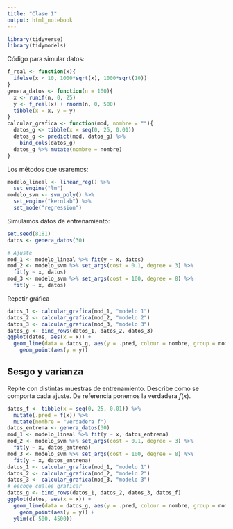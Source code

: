 ```yaml
---
title: "Clase 1"
output: html_notebook
---
```


```r
library(tidyverse)
library(tidymodels)
```

Código para simular datos:

```r
f_real <- function(x){
  ifelse(x < 10, 1000*sqrt(x), 1000*sqrt(10))
}
genera_datos <- function(n = 100){
  x <- runif(n, 0, 25)
  y <- f_real(x) + rnorm(n, 0, 500)
  tibble(x = x, y = y)
}
calcular_grafica <- function(mod, nombre = ""){
  datos_g <- tibble(x = seq(0, 25, 0.01))
  datos_g <- predict(mod, datos_g) %>% 
    bind_cols(datos_g)
  datos_g %>% mutate(nombre = nombre)
}
```

Los métodos que usaremos:

```r
modelo_lineal <- linear_reg() %>% 
  set_engine("lm")
modelo_svm <- svm_poly() %>% 
  set_engine("kernlab") %>% 
  set_mode("regression")
```

Simulamos datos de entrenamiento:

```r
set.seed(8181)
datos <- genera_datos(30)
```


```r
# Ajuste
mod_1 <- modelo_lineal %>% fit(y ~ x, datos)
mod_2 <- modelo_svm %>% set_args(cost = 0.1, degree = 3) %>% 
  fit(y ~ x, datos)
mod_3 <- modelo_svm %>% set_args(cost = 100, degree = 8) %>% 
  fit(y ~ x, datos)
```

Repetir gráfica

```r
datos_1 <- calcular_grafica(mod_1, "modelo 1")
datos_2 <- calcular_grafica(mod_2, "modelo 2")
datos_3 <- calcular_grafica(mod_3, "modelo 3")
datos_g <- bind_rows(datos_1, datos_2, datos_3)
ggplot(datos, aes(x = x)) +
  geom_line(data = datos_g, aes(y = .pred, colour = nombre, group = nombre), size = 1.5) +
    geom_point(aes(y = y)) 
```


## Sesgo y varianza

Repite con distintas muestras de entrenamiento. Describe cómo se comporta cada ajuste.
De referencia ponemos la verdadera $f(x)$.

```r
datos_f <- tibble(x = seq(0, 25, 0.01)) %>% 
  mutate(.pred = f(x)) %>% 
  mutate(nombre = "verdadera f")
datos_entrena <- genera_datos(30)
mod_1 <- modelo_lineal %>% fit(y ~ x, datos_entrena)
mod_2 <- modelo_svm %>% set_args(cost = 0.1, degree = 3) %>% 
  fit(y ~ x, datos_entrena)
mod_3 <- modelo_svm %>% set_args(cost = 100, degree = 8) %>% 
  fit(y ~ x, datos_entrena)
datos_1 <- calcular_grafica(mod_1, "modelo 1")
datos_2 <- calcular_grafica(mod_2, "modelo 2")
datos_3 <- calcular_grafica(mod_3, "modelo 3")
# escoge cuáles graficar
datos_g <- bind_rows(datos_1, datos_2, datos_3, datos_f)
ggplot(datos, aes(x = x)) +
  geom_line(data = datos_g, aes(y = .pred, colour = nombre, group = nombre), size = 1.5) +
    geom_point(aes(y = y)) +
  ylim(c(-500, 4500))
```

